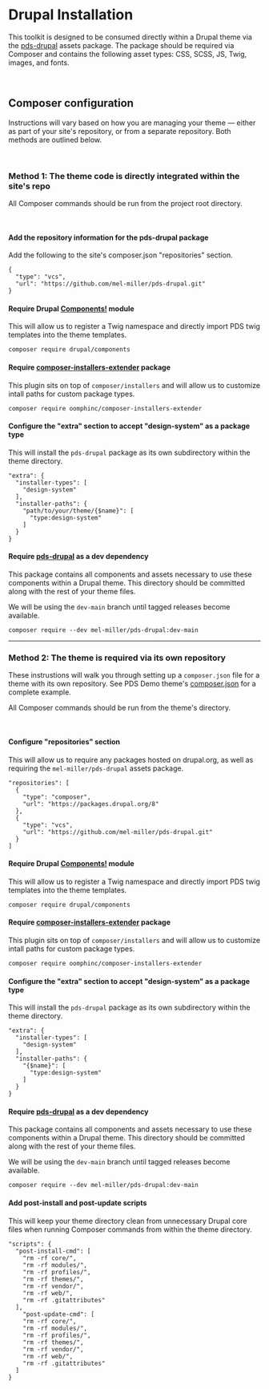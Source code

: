 <Meta title='Drupal/Installation' />

# Drupal Installation

This toolkit is designed to be consumed directly within a Drupal theme via the [pds-drupal](https://github.com/mel-miller/pds-drupal) assets package. The package should be required via Composer and contains the following asset types: CSS, SCSS, JS, Twig, images, and fonts.

<br />

## Composer configuration

Instructions will vary based on how you are managing your theme — either as part of your site's repository, or from a separate repository. Both methods are outlined below.

<br />

### Method 1: The theme code is directly integrated within the site's repo

All Composer commands should be run from the project root directory.

<br />

#### Add the repository information for the pds-drupal package

Add the following to the site's composer.json "repositories" section.

```
{
  "type": "vcs",
  "url": "https://github.com/mel-miller/pds-drupal.git"
}
```

#### Require Drupal [Components!](https://www.drupal.org/project/components) module

This will allow us to register a Twig namespace and directly import PDS twig templates into the theme templates.

```
composer require drupal/components
```

#### Require [composer-installers-extender](https://packagist.org/packages/oomphinc/composer-installers-extender) package

This plugin sits on top of `composer/installers` and will allow us to customize intall paths for custom package types.

```
composer require oomphinc/composer-installers-extender
```

#### Configure the "extra" section to accept "design-system" as a package type

This will install the `pds-drupal` package as its own subdirectory within the theme directory.

```
"extra": {
  "installer-types": [
    "design-system"
  ],
  "installer-paths": {
    "path/to/your/theme/{$name}": [
      "type:design-system"
    ]
  }
}

```

#### Require [pds-drupal](https://github.com/mel-miller/pds-drupal) as a dev dependency

This package contains all components and assets necessary to use these components within a Drupal theme. This directory should be committed along with the rest of your theme files.

We will be using the `dev-main` branch until tagged releases become available.

```
composer require --dev mel-miller/pds-drupal:dev-main

```

<hr />

### Method 2: The theme is required via its own repository

These instrustions will walk you through setting up a `composer.json` file for a theme with its own repository. See PDS Demo theme's [composer.json](https://github.com/mel-miller/pds_demo/blob/main/composer.json) for a complete example.

All Composer commands should be run from the theme's directory.

<br />

#### Configure "repositories" section

This will allow us to require any packages hosted on drupal.org, as well as requiring the `mel-miller/pds-drupal` assets package.

```
"repositories": [
  {
    "type": "composer",
    "url": "https://packages.drupal.org/8"
  },
  {
    "type": "vcs",
    "url": "https://github.com/mel-miller/pds-drupal.git"
  }
]

```

#### Require Drupal [Components!](https://www.drupal.org/project/components) module

This will allow us to register a Twig namespace and directly import PDS twig templates into the theme templates.

```
composer require drupal/components
```

#### Require [composer-installers-extender](https://packagist.org/packages/oomphinc/composer-installers-extender) package

This plugin sits on top of `composer/installers` and will allow us to customize intall paths for custom package types.

```
composer require oomphinc/composer-installers-extender
```

#### Configure the "extra" section to accept "design-system" as a package type

This will install the `pds-drupal` package as its own subdirectory within the theme directory.

```
"extra": {
  "installer-types": [
    "design-system"
  ],
  "installer-paths": {
    "{$name}": [
      "type:design-system"
    ]
  }
}

```

#### Require [pds-drupal](https://github.com/mel-miller/pds-drupal) as a dev dependency

This package contains all components and assets necessary to use these components within a Drupal theme. This directory should be committed along with the rest of your theme files.

We will be using the `dev-main` branch until tagged releases become available.

```
composer require --dev mel-miller/pds-drupal:dev-main

```

#### Add post-install and post-update scripts

This will keep your theme directory clean from unnecessary Drupal core files when running Composer commands from within the theme directory.

```
"scripts": {
  "post-install-cmd": [
    "rm -rf core/",
    "rm -rf modules/",
    "rm -rf profiles/",
    "rm -rf themes/",
    "rm -rf vendor/",
    "rm -rf web/",
    "rm -rf .gitattributes"
  ],
    "post-update-cmd": [
    "rm -rf core/",
    "rm -rf modules/",
    "rm -rf profiles/",
    "rm -rf themes/",
    "rm -rf vendor/",
    "rm -rf web/",
    "rm -rf .gitattributes"
  ]
}

```
